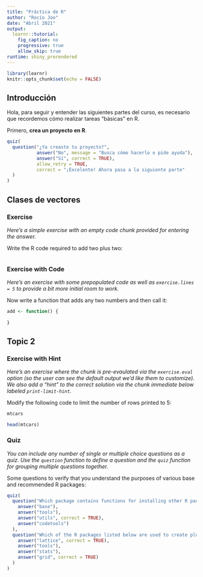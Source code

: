```yaml
---
title: "Práctica de R"
author: "Rocío Joo"
date: "Abril 2021"
output: 
  learnr::tutorial:
    fig_caption: no
    progressive: true
    allow_skip: true
runtime: shiny_prerendered
---
```


```r
library(learnr)
knitr::opts_chunk$set(echo = FALSE)
```


## Introducción

Hola, para seguir y entender las siguientes partes del curso, es necesario que
recordemos cómo realizar tareas "básicas" en R. 

Primero, **crea un proyecto en R**. 

```r
quiz(
  question("¿Ya creaste tu proyecto?",
           answer("No", message = "Busca cómo hacerlo o pide ayuda"),
           answer("Sí", correct = TRUE),
           allow_retry = TRUE,
           correct = "¡Excelente! Ahora pasa a la siguiente parte"
  )
)
```  

## Clases de vectores



### Exercise 

*Here's a simple exercise with an empty code chunk provided for entering the answer.*

Write the R code required to add two plus two:

```r

```

### Exercise with Code

*Here's an exercise with some prepopulated code as well as `exercise.lines = 5` to provide a bit more initial room to work.*

Now write a function that adds any two numbers and then call it:

```r
add <- function() {
  
}
```

## Topic 2

### Exercise with Hint

*Here's an exercise where the chunk is pre-evaulated via the `exercise.eval` option (so the user can see the default output we'd like them to customize). We also add a "hint" to the correct solution via the chunk immediate below labeled `print-limit-hint`.*

Modify the following code to limit the number of rows printed to 5:

```r
mtcars
```

```r
head(mtcars)
```

### Quiz

*You can include any number of single or multiple choice questions as a quiz. Use the `question` function to define a question and the `quiz` function for grouping multiple questions together.*

Some questions to verify that you understand the purposes of various base and recommended R packages:

```r
quiz(
  question("Which package contains functions for installing other R packages?",
    answer("base"),
    answer("tools"),
    answer("utils", correct = TRUE),
    answer("codetools")
  ),
  question("Which of the R packages listed below are used to create plots?",
    answer("lattice", correct = TRUE),
    answer("tools"),
    answer("stats"),
    answer("grid", correct = TRUE)
  )
)
```


